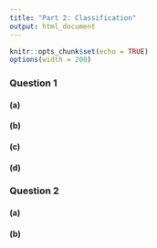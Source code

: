 ```yaml
---
title: "Part 2: Classification"
output: html_document
---
```

```r
knitr::opts_chunk$set(echo = TRUE)
options(width = 200)
```

### Question 1
#### (a)

#### (b)

#### (c)

#### (d)

### Question 2
#### (a)

#### (b)

